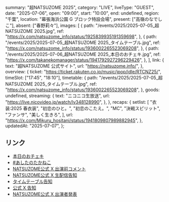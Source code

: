   summary: "超NATSUZOME 2025",
  category: "LIVE",
  liveType: "GUEST",
  date: "2025-07-06",
  open: "09:00",
  start: "10:00",
  end: undefined,
  region: "千葉",
  location: "幕張海浜公園 G ブロック特設会場",
  present: ["高嶺のなでしこ"],
  absent: ["春野莉々"],
  images: [
    {
      path: "/events/2025/2025-07-05_超NATSUZOME 2025.jpg",
      ref: "https://x.com/natsuzome_info/status/1925839935191359698",
    },
    {
      path: "/events/2025/2025-07-05_超NATSUZOME 2025_タイムテーブル.jpg",
      ref: "https://x.com/natsuzome_info/status/1936002265523069208",
    },
    {
      path: "/events/2025/2025-07-06_超NATSUZOME 2025_本日のおチェキ.jpg",
      ref: "https://x.com/takanekomanager/status/1941792927296229426",
    },
  ],
  link: {
    text: "超NATSUZOME 公式サイト",
    url: "https://natsuzome.info/",
  },
  overview: {
    ticket: "https://ticket.rakuten.co.jp/music/jpop/idle/RTCNZ25/",
    timeSlot: ["17:45", "18:10"],
    timetable: {
      path: "/events/2025/2025-07-05_超NATSUZOME 2025_タイムテーブル.jpg",
      ref: "https://x.com/natsuzome_info/status/1936002265523069208",
    },
    goods: undefined,
    streaming: {
      text: "ニコニコ生放送",
      url: "https://live.nicovideo.jp/watch/lv348128990",
    },
  },
  recaps: {
    setlist: [
      "衣装:2025 春衣装",
      "初恋のひと。",
      "初恋のこたえ。",
      "MC",
      "決戦スピリット",
      "ファンサ",
      "美しく生きろ",
    ],
    url: "https://x.com/Mikuru_hositani/status/1941809807989882945",
  },
  updatedAt: "2025-07-07",
};

## リンク

- [本日のおチェキ](https://x.com/takanekomanager/status/1941792927296229426)
- [#あしたのたかねこ](https://x.com/takanenofficial/status/1941467374563348914)
- [NATSUZOME公式 X 出演前コメント](https://x.com/natsuzome_info/status/1941777569571131630)
- [NATSUZOME公式 X 生配信告知](https://x.com/natsuzome_info/status/1941086790871634355)
- [タイムテーブル告知](https://x.com/natsuzome_info/status/1936002265523069208)
- [公式 X 告知](https://x.com/takanenofficial/status/1925862058903420968)
- [NATSUZOME公式 X 出演者発表](https://x.com/natsuzome_info/status/1925839935191359698)
